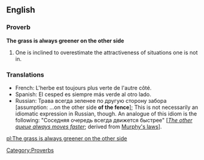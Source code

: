 ==English==
===Proverb===
'''The grass is always greener on the other side'''
# One is inclined to overestimate the attractiveness of situations one is not in.

===Translations===
*French: L'herbe est toujours plus verte de l'autre côté.
*Spanish: El cesped es siempre más verde al otro lado.
*Russian: Трава всегда зеленее по другую сторону забора [assumption: ...on the other side '''of the fence''']; This is not necessarily an idiomatic expression in Russian, though. An analogue of this idiom is the following: "Соседняя очередь всегда движется быстрее" [''[[The other queue always moves faster]]''; derived from [[w:Murphy's laws|Murphy's laws]]].

[[pl:The grass is always greener on the other side]]
[[Category:Proverbs]]